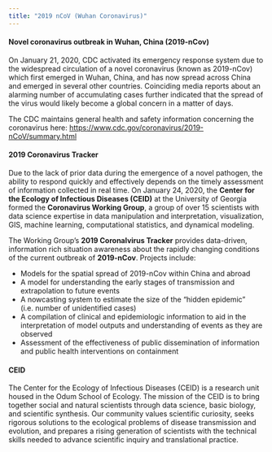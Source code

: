 ```yaml
---
title: "2019 nCoV (Wuhan Coronavirus)"
---
```


<!--
<div class="jumbotron">
  <h1 class="display-3">Hello, world!</h1>
  <p class="lead">This is a simple hero unit, a simple jumbotron-style component for calling extra attention to featured content or information.</p>
  <hr class="my-4">
  <p>It uses utility classes for typography and spacing to space content out within the larger container.</p>
  <p class="lead">
    <a class="btn btn-primary btn-lg" href="#" role="button">Learn more</a>
  </p>
</div>
-->

<!-- SIDEBAR: News items / posts -->
<!-- end sidebard -->

#### Novel coronavirus outbreak in Wuhan, China (2019-nCov)

On January 21, 2020, CDC activated its emergency response system due to the widespread circulation of a novel coronavirus (known as 2019-nCov) which first emerged in Wuhan, China, and has now spread across China and emerged in several other countries. Coinciding media reports about an alarming number of accumulating cases further indicated that the spread of the virus would likely become a global concern in a matter of days. 

The CDC maintains general health and safety information concerning the coronavirus here:   <https://www.cdc.gov/coronavirus/2019-nCoV/summary.html>

#### 2019 Coronavirus Tracker

Due to the lack of prior data during the emergence of a novel pathogen, the ability to respond quickly and effectively depends on the timely assessment of information collected in real time. On January 24, 2020, the **Center for the Ecology of Infectious Diseases (CEID)** at the University of Georgia formed the **Coronavirus Working Group**, a group of over 15 scientists with data science expertise in data manipulation and interpretation, visualization, GIS, machine learning, computational statistics, and dynamical modeling. 

The Working Group's **2019 Coronalvirus Tracker** provides data-driven, information rich situation awareness about the rapidly changing conditions of the current outbreak of **2019-nCov**. Projects include:

* Models for the spatial spread of 2019-nCov within China and abroad
* A model for understanding the early stages of transmission and extrapolation to future events
* A nowcasting system to estimate the size of the "hidden epidemic" (i.e. number of unidentified cases)
* A compilation of clinical and epidemiologic information to aid in the interpretation of model outputs and understanding of events as they are observed
* Assessment of the effectiveness of public dissemination of information and public health interventions on containment
 
#### CEID

The Center for the Ecology of Infectious Diseases (CEID) is a research unit housed in the Odum School of Ecology. The mission of the CEID is to bring together social and natural scientists through data science, basic biology, and scientific synthesis. Our community values scientific curiosity, seeks rigorous solutions to the ecological problems of disease transmission and evolution, and prepares a rising generation of scientists with the technical skills needed to advance scientific inquiry and translational practice.


